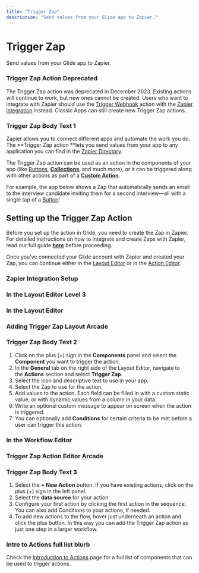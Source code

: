 ```yaml
---
title: "Trigger Zap"
description: "Send values from your Glide app to Zapier."
---
```


# Trigger Zap

Send values from your Glide app to Zapier.

### Trigger Zap Action Deprecated

The Trigger Zap action was deprecated in December 2023. Existing actions will continue to work, but new ones cannot be created. Users who want to integrate with Zapier should use the [Trigger Webhook](/automation/actions/webhook) action with the [Zapier integration](/automation/integrations/zapier) instead. Classic Apps can still create new Trigger Zap actions.

### Trigger Zap Body Text 1

Zapier allows you to connect different apps and automate the work you do. The **Trigger Zap action **lets you send values from your app to any application you can find in the [Zapier Directory](https://zapier.com/apps).

The Trigger Zap action can be used as an action in the components of your app (like [Buttons](/essentials/components/button), [**Collections**](/essentials/components/collection), and much more), or it can be triggered along with other actions as part of a [**Custom Action**](/getting-started/introduction-to-actions).

For example, the app below shows a Zap that automatically sends an email to the interview candidate inviting them for a second interview—all with a single tap of a [Button](/essentials/components/button)!

## **Setting up the Trigger Zap Action**

Before you set up the action in Glide, you need to create the Zap in Zapier. For detailed instructions on how to integrate and create Zaps with Zapier, read our full guide [**here**](/automation/integrations/zapier) before proceeding.

Once you’ve connected your Glide account with Zapier and created your Zap, you can continue either in the [Layout Editor](/getting-started/intro-to-layout) or in the [Action Editor](/getting-started/introduction-to-actions).

### Zapier Integration Setup

### In the Layout Editor Level 3

### In the Layout Editor



### Adding Trigger Zap Layout Arcade

### Trigger Zap Body Text 2

1. Click on the plus (+) sign in the **Components** panel and select the **Component** you want to trigger the action.
2. In the **General** tab on the right side of the Layout Editor, navigate to the **Actions** section and select **Trigger Zap**.
3. Select the icon and descriptive text to use in your app.
4. Select the Zap to use for the action.
5. Add values to the action. Each field can be filled in with a custom static value, or with dynamic values from a column in your data.
6. Write an optional custom message to appear on screen when the action is triggered.
7. You can optionally add **Conditions** for certain criteria to be met before a user can trigger this action.

### In the Workflow Editor



### Trigger Zap Action Editor Arcade

### Trigger Zap Body Text 3

1. Select the **+ New Action** button. If you have existing actions, click on the plus (+) sign in the left panel.
2. Select the **data source** for your action.
3. Configure your first action by clicking the first action in the sequence. You can also add Conditions to your actions, if needed.
4. To add new actions to the flow, hover just underneath an action and click the plus button. In this way you can add the Trigger Zap action as just one step in a larger workflow.



### Intro to Actions full list blurb

Check the [Introduction to Actions](/automation/actions) page for a full list of components that can be used to trigger actions.

